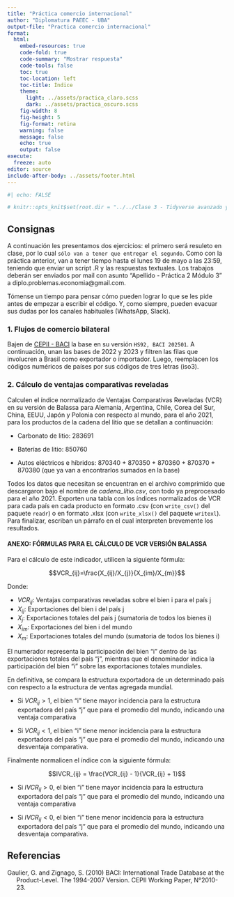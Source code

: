 ```yaml
---
title: "Práctica comercio internacional"
author: "Diplomatura PAEEC - UBA"
output-file: "Practica comercio internacional" 
format:
  html:
    embed-resources: true
    code-fold: true
    code-summary: "Mostrar respuesta"
    code-tools: false
    toc: true
    toc-location: left
    toc-title: Índice
    theme:
      light: ../assets/practica_claro.scss
      dark: ../assets/practica_oscuro.scss
    fig-width: 8
    fig-height: 5
    fig-format: retina
    warning: false
    message: false
    echo: true
    output: false
execute:
  freeze: auto
editor: source
include-after-body: ../assets/footer.html
---
```


```r
#| echo: FALSE

# knitr::opts_knit$set(root.dir = "../../Clase 3 - Tidyverse avanzado y visualizacion/")

```

## Consignas

A continuación les presentamos dos ejercicios: el primero será resuleto en clase, por lo cual `sólo van a tener que entregar el segundo`. Como con la práctica anterior, van a tener tiempo hasta el lunes 19 de mayo a las 23:59, teniendo que enviar un script .R y las respuestas textuales. Los trabajos deberán ser enviados por mail con asunto “Apellido - Práctica 2 Módulo 3” a diplo.problemas.economia\@gmail.com.

Tómense un tiempo para pensar cómo pueden lograr lo que se les pide antes de empezar a escribir el código. Y, como siempre, pueden evacuar sus dudas por los canales habituales (WhatsApp, Slack).

### 1. Flujos de comercio bilateral

Bajen de [CEPII - BACI](https://www.cepii.fr/CEPII/en/bdd_modele/bdd_modele_item.asp?id=37) la base en su versión `HS92, BACI 202501`. A continuación, unan las bases de 2022 y 2023 y filtren las filas que involucren a Brasil como exportador o importador. Luego, reemplacen los códigos numéricos de países por sus códigos de tres letras (iso3).

### 2. Cálculo de ventajas comparativas reveladas

Calculen el índice normalizado de Ventajas Comparativas Reveladas (VCR) en su versión de Balassa para Alemania, Argentina, Chile, Corea del Sur, China, EEUU, Japón y Polonia con respecto al mundo, para el año 2021, para los productos de la cadena del litio que se detallan a continuación: 

-   Carbonato de litio: 283691

-   Baterías de litio: 850760

-   Autos eléctricos e híbridos: 870340 + 870350 + 870360 + 870370 + 870380 (que ya van a encontrarlos sumados en la base)

Todos los datos que necesitan se encuentran en el archivo comprimido que descargaron bajo el nombre de *cadena_litio.csv*, con todo ya preprocesado para el año 2021. Exporten una tabla con los índices normalizados de VCR para cada país en cada producto en formato .csv (con `write_csv()` del paquete `readr`) o en formato .xlsx (con `write_xlsx()` del paquete `writexl`). Para finalizar, escriban un párrafo en el cual interpreten brevemente los resultados.

#### ANEXO: FÓRMULAS PARA EL CÁLCULO DE VCR VERSIÓN BALASSA

Para el cálculo de este indicador, utilicen la siguiente fórmula:

$$VCR_{ij}=\frac{X_{ij}/X_{j}}{X_{im}/X_{m}}$$

Donde:

* $VCR_{ij}$: Ventajas comparativas reveladas sobre el bien i para el país j
* $X_{ij}$: Exportaciones del bien i del país j
* $X_{j}$: Exportaciones totales del país j (sumatoria de todos los bienes i)
* $X_{im}$: Exportaciones del bien i del mundo
* $X_{m}$: Exportaciones totales del mundo (sumatoria de todos los bienes i)

El numerador representa la participación del bien "i" dentro de las exportaciones totales del país "j", mientras que el denominador indica la participación del bien "i" sobre las exportaciones totales mundiales.

En definitiva, se compara la estructura exportadora de un determinado país con respecto a la estructura de ventas agregada mundial.

* Si $VCR_{ij}>1$, el bien "i" tiene mayor incidencia para la estructura exportadora del país "j" que para el promedio del mundo, indicando una ventaja comparativa

* Si $VCR_{ij}<1$, el bien "i" tiene menor incidencia para la estructura exportadora del país "j" que para el promedio del mundo, indicando una desventaja comparativa.

Finalmente normalicen el índice con la siguiente fórmula:

$$IVCR_{ij} = \frac{VCR_{ij} - 1}{VCR_{ij} + 1}$$

* Si $IVCR_{ij}>0$, el bien "i" tiene mayor incidencia para la estructura exportadora del país "j" que para el promedio del mundo, indicando una ventaja comparativa

* Si $IVCR_{ij}<0$, el bien "i" tiene menor incidencia para la estructura exportadora del país "j" que para el promedio del mundo, indicando una desventaja comparativa.

## Referencias {.unnumbered}

```{=html}
<div id="refs" class="references csl-bib-body hanging-indent">
  
  <div id="ref-baci2010" class="csl-entry">
   Gaulier, G. and Zignago, S. (2010) BACI: International Trade Database at the Product-Level. The 1994-2007 Version. CEPII Working Paper, N°2010-23.
</div>
  
  </div>
```

